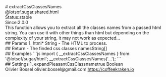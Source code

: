 <div class="docmap-mdx">
# extractCssClassesNames
<div class="_namespace">@lotsof.sugar.shared.html</div>
<div class="_metas">
<div class="_status"><span class="_status-label">Status:</span><span class="_status-value -stable">stable</span></div>
<div class="_since"><span class="_since-label">Since:</span><span class="_since-value">2.0.0</span></div>
</div>
<div class="_description">
This function allows you to extract all the classes names from a passed html string.
You can use it with other things than html but depending on the complexity of your string, it may not
work as expected...
</div>
<div class="_params">
## Params
1. <span class="_name">html<span class="_required">*</span></span><span class="_default"></span> <span class="_type">String</span>
   - The HTML to process.
</div>
<div class="_return">
## Return
- <span class="_description">The finded css classes names</span><span class="_default"></span><span class="_type">String[]</span>
</div>
<div class="_examples">
## Examples
```js
import { __extractCssClassesNames } from '@lotsof/sugar/html';
__extractCssClassesNames('...');
```
</div>
<div class="_settings">
## Settings
1. <span class="_name">expandPleasantCssClassname</span><span class="_default">true</span> <span class="_type">Boolean</span>
</div>
<div class="_author">
<span class="_name">Olivier Bossel</span>
<span class="_email">olivier.bossel@gmail.com</span>
<a href="https://coffeekraken.io" target="_blank" class="_url">https://coffeekraken.io</a>
</div>
</div>